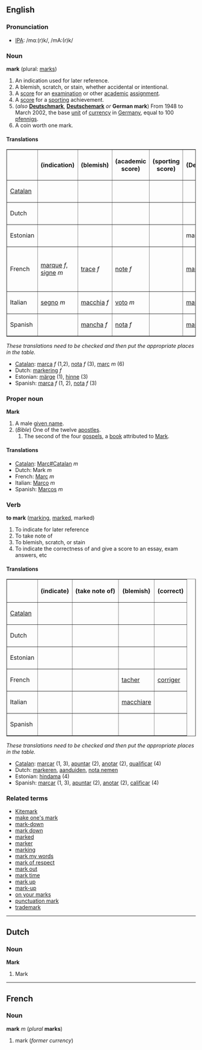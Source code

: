 ==English==
===Pronunciation===
*[[w:IPA|IPA]]: /mɑː(r)k/, /mA:(r)k/

===Noun===
'''mark''' (plural: [[marks]])

# An indication used for later reference.
# A blemish, scratch, or stain, whether accidental or intentional.
# A [[score]] for an [[examination]] or other [[academic]] [[assignment]].
# A [[score]] for a [[sporting]] achievement.
#(''also'' '''[[Deutschmark]]''', '''[[Deutschemark]]''' ''or'' '''German mark''') From 1948 to March 2002, the base [[unit]] of [[currency]] in [[Germany]], equal to 100 [[pfennig]]s.
# A coin worth one mark.

====Translations====

<table border="1" align="center" cellpadding="5">
<tr><th>        <th> (indication) <th> (blemish) <th> (academic score) <th> (sporting score) <th> (Deutschmark) <th> (coin) </tr>
<tr><td>[[Catalan]] <td>  <td>  <td>  <td>  <td>  <td>  </tr>
<tr><td>Dutch       <td>  <td>  <td>  <td>  <td>  <td>  </tr>
<tr><td>Estonian    <td>  <td>  <td>  <td>  <td> mark <td>  </tr>
<tr><td>French      <td> [[marque#French|marque]] ''f'',<br>[[signe]] ''m'' <td> [[trace#French|trace]] ''f'' <td> [[note#French|note]] ''f'' <td>  <td> [[mark#French|mark]] ''m'' <td> [[pièce]] ''f''<br>d'un mark </tr>
<tr><td>Italian     <td> [[segno]] ''m'' <td> [[macchia]] ''f'' <td> [[voto]] ''m'' <td>  <td> [[marco#Italian|marco]] ''m'' <td>  </tr>
<tr><td>Spanish     <td>  <td> [[mancha]] ''f'' <td> [[nota#Spanish|nota]] ''f'' <td>  <td> [[marco#Spanish|marco]] ''m'' <td>  </tr>
</table>

''These translations need to be checked and then put the appropriate places in the table.''
*[[Catalan]]: [[marca]] ''f'' (1,2), [[nota]] ''f'' (3), [[marc]] ''m'' (6)
*Dutch: [[markering]] ''f''
*Estonian: [[märge]] (1), [[hinne]] (3)
*Spanish: [[marca]] ''f'' (1, 2), [[nota]] ''f'' (3)

===Proper noun===
'''Mark'''

#A male [[given name]].
#(''Bible'') One of the twelve [[apostle]]s.
##The second of the four [[gospel]]s, a [[book]] attributed to [[Mark]]. 

====Translations====
*[[Catalan]]: [[Marc#Catalan]] ''m''
*Dutch: Mark ''m''
*French: [[Marc#French|Marc]] ''m''
*Italian: [[Marco]] ''m''
*Spanish: [[Marcos]] ''m''

===Verb===
'''to mark''' ([[marking]], [[marked]], marked)

# To indicate for later reference
# To take note of
# To blemish, scratch, or stain
# To indicate the correctness of and give a score to an essay, exam answers, etc

====Translations====

<table border="1" align="center" cellpadding="5">
<tr><th>            <th> (indicate) <th> (take note of) <th> (blemish) <th> (correct) </tr>
<tr><td>[[Catalan]] <td>  <td>  <td>  <td>  </tr>
<tr><td>Dutch       <td>  <td>  <td>  <td>  </tr>
<tr><td>Estonian    <td>  <td>  <td>  <td>  </tr>
<tr><td>French      <td>  <td>  <td> [[tacher]] <td> [[corriger]] </tr>
<tr><td>Italian     <td>  <td>  <td> [[macchiare]] <td>  </tr>
<tr><td>Spanish     <td>  <td>  <td>  <td>  </tr>
</table>

''These translations need to be checked and then put the appropriate places in the table.''
*[[Catalan]]: [[marcar]] (1, 3), [[apuntar]] (2), [[anotar]] (2), [[qualificar]] (4)
*Dutch: [[markeren]], [[aanduiden]], [[nota nemen]]
*Estonian: [[hindama]] (4) 
*Spanish: [[marcar]] (1, 3), [[apuntar]] (2), [[anotar]] (2), [[calificar]] (4)

===Related terms===
*[[Kitemark]]
*[[make one's mark]]
*[[mark-down]]
*[[mark down]]
*[[marked]]
*[[marker]]
*[[marking]]
*[[mark my words]]
*[[mark of respect]]
*[[mark out]]
*[[mark time]]
*[[mark up]]
*[[mark-up]]
*[[on your marks]]
*[[punctuation mark]]
*[[trademark]]

----
==Dutch==
===Noun===

'''Mark'''

#Mark

----
==French==
===Noun===
'''mark''' ''m'' (''plural'' '''marks''')

#mark (''former currency'')